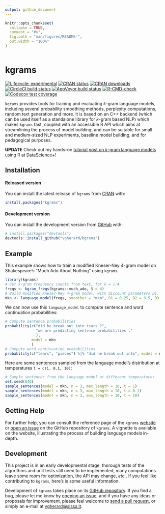 ```yaml
---
output: github_document
---
```


<!-- README.md is generated from README.Rmd. Please edit that file -->

```r
knitr::opts_chunk$set(
  collapse = TRUE,
  comment = "#>",
  fig.path = "man/figures/README-",
  out.width = "100%"
)
```

```r
```


# kgrams

<!-- badges: start -->
[![Lifecycle: experimental](https://img.shields.io/badge/lifecycle-experimental-orange.svg)](https://lifecycle.r-lib.org/articles/stages.html)
[![CRAN status](https://www.r-pkg.org/badges/version/kgrams)](https://CRAN.R-project.org/package=kgrams)
[![CRAN downloads](http://cranlogs.r-pkg.org/badges/grand-total/kgrams)](https://CRAN.R-project.org/package=kgrams)
[![CircleCI build status](https://circleci.com/gh/vgherard/kgrams.svg?style=svg)](https://circleci.com/gh/vgherard/kgrams)
[![AppVeyor build status](https://ci.appveyor.com/api/projects/status/github/vgherard/kgrams?branch=main&svg=true)](https://ci.appveyor.com/project/vgherard/kgrams)
[![R-CMD-check](https://github.com/vgherard/kgrams/workflows/R-CMD-check/badge.svg)](https://github.com/vgherard/kgrams/actions)
[![Codecov test coverage](https://codecov.io/gh/vgherard/kgrams/branch/main/graph/badge.svg)](https://codecov.io/gh/vgherard/kgrams?branch=main)
<!-- badges: end -->

`kgrams` provides tools for training and evaluating $k$-gram language models, including several probability smoothing methods, perplexity computations, random text generation and more. It is based on an C++ backend (which can be used itself as a standalone library for $k$-gram based NLP) which makes `kgrams` fast, coupled with an accessible R API which aims at streamlining the process of model building, and can be suitable for small- and medium-sized NLP experiments, baseline model building, and for pedagogical purposes.

**UPDATE** Check out my hands-on [tutorial post on $k$-gram language models](https://datascienceplus.com/an-introduction-to-k-gram-language-models-in-r/) using R at [DataScience+](https://datascienceplus.com/)!

## Installation

#### Released version

You can install the latest release of `kgrams` from [CRAN](https://cran.r-project.org/web/packages/kgrams/index.html) with:

``` r
install.packages("kgrams")
```

#### Development version

You can install the development version from [GitHub](https://github.com/vgherard/kgrams) with:

``` r
# install.packages("devtools")
devtools::install_github("vgherard/kgrams")
```

## Example

This example shows how to train a modified Kneser-Ney 4-gram model on Shakespeare's "Much Ado About Nothing" using `kgrams`.

```r
library(kgrams)
# Get k-gram frequency counts from text, for k = 1:4
freqs <- kgram_freqs(kgrams::much_ado, N = 4)
# Build modified Kneser-Ney 4-gram model, with discount parameters D1, D2, D3.
mkn <- language_model(freqs, smoother = "mkn", D1 = 0.25, D2 = 0.5, D3 = 0.75)
```

We can now use this `language_model` to compute sentence and word continuation probabilities:

```r
# Compute sentence probabilities
probability(c("did he break out into tears ?",
              "we are predicting sentence probabilities ."
              ), 
            model = mkn
            )
# Compute word continuation probabilities
probability(c("tears", "pieces") %|% "did he break out into", model = mkn)
```

Here are some sentences sampled from the language model's distribution at temperatures `t = c(1, 0.1, 10)`:

```r
# Sample sentences from the language model at different temperatures
set.seed(840)
sample_sentences(model = mkn, n = 3, max_length = 10, t = 1)
sample_sentences(model = mkn, n = 3, max_length = 10, t = 0.1)
sample_sentences(model = mkn, n = 3, max_length = 10, t = 10)
```

## Getting Help

For further help, you can consult the reference page of the `kgrams` [website](https://vgherard.github.io/kgrams/) or [open an issue](https://github.com/vgherard/kgrams/issues) on the GitHub repository of `kgrams`. A vignette is available on the website, illustrating the process of building language models in-depth.

## Development

This project is in an early developmental stage, thorough tests of the algorithms and unit tests still need to be implemented, many computations leave some room for optimization, the API may change, *etc.*. If you feel like contributing to `kgrams`, here's is some useful information.

Development of `kgrams` takes place on its [GitHub repository](https://github.com/vgherard/kgrams/). If you find a bug,
please let me know by [opening an issue](https://github.com/vgherard/kgrams/issues), and if you have any ideas or proposals for improvement, please feel welcome to [send a pull request](https://github.com/vgherard/kgrams/pulls), or simply an e-mail at <vgherard@sissa.it>.
